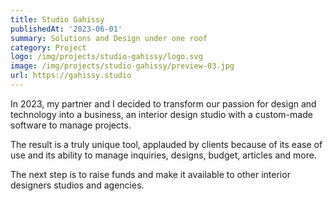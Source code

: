 ```yaml
---
title: Studio Gahissy
publishedAt: '2023-06-01'
summary: Solutions and Design under one roof
category: Project
logo: /img/projects/studio-gahissy/logo.svg
image: /img/projects/studio-gahissy/preview-03.jpg
url: https://gahissy.studio
---
```


In 2023, my partner and I decided to transform our passion for design and technology into a business, an interior design studio
with a custom-made software to manage projects.

The result is a truly unique tool, applauded by clients because of its ease of use and its ability to manage inquiries, designs, budget, articles and more.

The next step is to raise funds and make it available to other interior designers studios and agencies.




